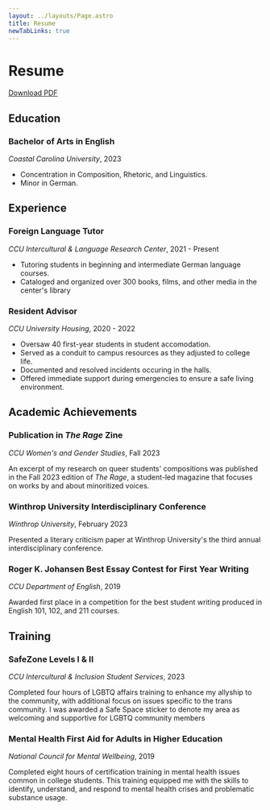 ```yaml
---
layout: ../layouts/Page.astro
title: Resume
newTabLinks: true
---
```


# Resume
[Download PDF](/pdfs/daigneault-resume.pdf)

## Education

### Bachelor of Arts in English

_Coastal Carolina University_, 2023

- Concentration in Composition, Rhetoric, and Linguistics.
- Minor in German.

## Experience

### Foreign Language Tutor

_CCU Intercultural & Language Research Center_, 2021 - Present

- Tutoring students in beginning and intermediate German language courses.
- Cataloged and organized over 300 books, films, and other media in the center's library

### Resident Advisor

_CCU University Housing_, 2020 - 2022

- Oversaw 40 first-year students in student accomodation.
- Served as a conduit to campus resources as they adjusted to college life.
- Documented and resolved incidents occuring in the halls.
- Offered immediate support during emergencies to ensure a safe living environment.

## Academic Achievements

### Publication in _The Rage_ Zine

_CCU Women's and Gender Studies_, Fall 2023

An excerpt of my research on queer students' compositions was published in the Fall 2023
edition of _The Rage_, a student-led magazine that focuses on works by and about minoritized voices.

### Winthrop University Interdisciplinary Conference

_Winthrop University_, February 2023

Presented a literary criticism paper at Winthrop University's the third annual interdisciplinary conference.

### Roger K. Johansen Best Essay Contest for First Year Writing

_CCU Department of English_, 2019

Awarded first place in a competition for the best student writing produced in English 101, 102, and 211 courses.

## Training

### SafeZone Levels I & II

_CCU Intercultural & Inclusion Student Services_, 2023

Completed four hours of LGBTQ affairs training to enhance my allyship to the community, with additional
focus on issues specific to the trans community. I was awarded a Safe Space sticker to denote my area
as welcoming and supportive for LGBTQ community members

### Mental Health First Aid for Adults in Higher Education

_National Council for Mental Wellbeing_, 2019

Completed eight hours of certification training in mental health issues common in college students.
This training equipped me with the skills to identify, understand, and respond to mental health crises
and problematic substance usage.